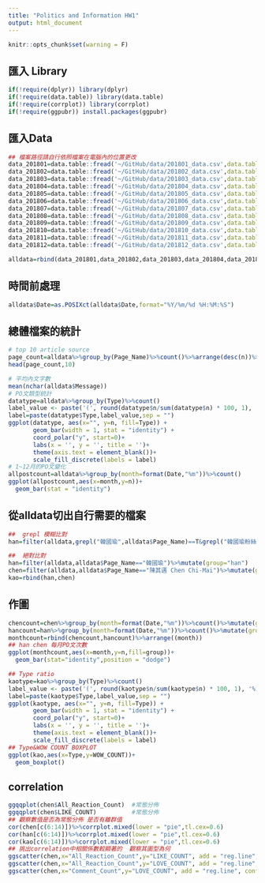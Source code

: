 ```yaml
---
title: "Politics and Information HW1"
output: html_document
---
```


```r
knitr::opts_chunk$set(warning = F)
```
## 匯入 Library
```r
if(!require(dplyr)) library(dplyr)
if(!require(data.table)) library(data.table)
if(!require(corrplot)) library(corrplot)
if(!require(ggpubr)) install.packages(ggpubr)
```

## 匯入Data
```r
## 檔案路徑請自行依照檔案在電腦內的位置更改
data_201801=data.table::fread('~/GitHub/data/201801_data.csv',data.table = F,encoding = 'UTF-8')
data_201802=data.table::fread('~/GitHub/data/201802_data.csv',data.table = F,encoding = 'UTF-8')
data_201803=data.table::fread('~/GitHub/data/201803_data.csv',data.table = F,encoding = 'UTF-8')
data_201804=data.table::fread('~/GitHub/data/201804_data.csv',data.table = F,encoding = 'UTF-8')
data_201805=data.table::fread('~/GitHub/data/201805_data.csv',data.table = F,encoding = 'UTF-8')
data_201806=data.table::fread('~/GitHub/data/201806_data.csv',data.table = F,encoding = 'UTF-8')
data_201807=data.table::fread('~/GitHub/data/201807_data.csv',data.table = F,encoding = 'UTF-8')
data_201808=data.table::fread('~/GitHub/data/201808_data.csv',data.table = F,encoding = 'UTF-8')
data_201809=data.table::fread('~/GitHub/data/201809_data.csv',data.table = F,encoding = 'UTF-8')
data_201810=data.table::fread('~/GitHub/data/201810_data.csv',data.table = F,encoding = 'UTF-8')
data_201811=data.table::fread('~/GitHub/data/201811_data.csv',data.table = F,encoding = 'UTF-8')
data_201812=data.table::fread('~/GitHub/data/201812_data.csv',data.table = F,encoding = 'UTF-8')

alldata=rbind(data_201801,data_201802,data_201803,data_201804,data_201805,data_201806,data_201807,data_201808,data_201809,data_201810,data_201811,data_201812)

```
## 時間前處理

```r
alldata$Date=as.POSIXct(alldata$Date,format="%Y/%m/%d %H:%M:%S")
```


## 總體檔案的統計
```r
# top 10 article source
page_count=alldata%>%group_by(Page_Name)%>%count()%>%arrange(desc(n))%>%filter(n>100)
head(page_count,10)

# 平均內文字數 
mean(nchar(alldata$Message))
# PO文類型統計
datatype=alldata%>%group_by(Type)%>%count()
label_value <- paste('(', round(datatype$n/sum(datatype$n) * 100, 1), '%)', sep = '')
label=paste(datatype$Type,label_value,sep = "")
ggplot(datatype, aes(x="", y=n, fill=Type)) +
       geom_bar(width = 1, stat = "identity") +
       coord_polar("y", start=0)+
       labs(x = '', y = '', title = '')+
       theme(axis.text = element_blank())+
       scale_fill_discrete(labels = label)
# 1~12月的PO文變化
allpostcount=alldata%>%group_by(month=format(Date,"%m"))%>%count()
ggplot(allpostcount,aes(x=month,y=n))+
  geom_bar(stat = "identity")
```

## 從alldata切出自行需要的檔案
```r
##  grepl 模糊比對
han=filter(alldata,grepl("韓國瑜",alldata$Page_Name)==T&grepl("韓國瑜粉絲團",alldata$Page_Name)==F&grepl("韓國瑜新聞網",alldata$Page_Name)==F&grepl("高雄選韓國瑜News",alldata$Page_Name)==F&grepl("侯友宜 盧秀燕 韓國瑜 北中南連線",alldata$Page_Name)==F&grepl("高雄在地韓國瑜News",alldata$Page_Name)==F)

##  絕對比對
han=filter(alldata,alldata$Page_Name=="韓國瑜")%>%mutate(group="han")
chen=filter(alldata,alldata$Page_Name=="陳其邁 Chen Chi-Mai")%>%mutate(group="chen")
kao=rbind(han,chen)
```
## 作圖
```r
chencount=chen%>%group_by(month=format(Date,"%m"))%>%count()%>%mutate(group="chen")
hancount=han%>%group_by(month=format(Date,"%m"))%>%count()%>%mutate(group="han")
monthcount=rbind(chencount,hancount)%>%arrange((month))
## han chen 每月PO文次數
ggplot(monthcount,aes(x=month,y=n,fill=group))+
  geom_bar(stat="identity",position = "dodge")

## Type ratio
kaotype=kao%>%group_by(Type)%>%count()
label_value <- paste('(', round(kaotype$n/sum(kaotype$n) * 100, 1), '%)', sep = '')
label=paste(kaotype$Type,label_value,sep = "")
ggplot(kaotype, aes(x="", y=n, fill=Type)) +
       geom_bar(width = 1, stat = "identity") +
       coord_polar("y", start=0)+
       labs(x = '', y = '', title = '')+
       theme(axis.text = element_blank())+
       scale_fill_discrete(labels = label)
## Type&WOW COUNT BOXPLOT
ggplot(kao,aes(x=Type,y=WOW_COUNT))+
  geom_boxplot()


```

## correlation

```r
ggqqplot(chen$All_Reaction_Count)  #常態分佈
ggqqplot(chen$LIKE_COUNT)          #常態分佈
## 觀察數值是否為常態分佈 是否有離群值
cor(chen[c(6:14)])%>%corrplot.mixed(lower = "pie",tl.cex=0.6)
cor(han[c(6:14)])%>%corrplot.mixed(lower = "pie",tl.cex=0.6)
cor(kao[c(6:14)])%>%corrplot.mixed(lower = "pie",tl.cex=0.6)
## 挑出correlation中相關係數較顯著的  觀察其圖型為何
ggscatter(chen,x="All_Reaction_Count",y="LIKE_COUNT", add = "reg.line", conf.int = TRUE,cor.coef = TRUE, cor.method = "pearson")
ggscatter(chen,x="All_Reaction_Count",y="LOVE_COUNT", add = "reg.line", conf.int = TRUE,cor.coef = TRUE, cor.method = "pearson")
ggscatter(chen,x="Comment_Count",y="LOVE_COUNT", add = "reg.line", conf.int = TRUE,cor.coef = TRUE, cor.method = "pearson")

```

